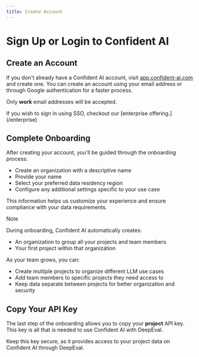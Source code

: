 ```yaml
---
title: Create Account
---
```



# Sign Up or Login to Confident AI

## Create an Account

If you don't already have a Confident AI account, visit [app.confident-ai.com](https://app.confident-ai.com) and create one. You can create an account using your email address or through Google authentication for a faster process.

Only **work** email addresses will be accepted.

<Callout>
  If you wish to sign in using SSO, checkout our [enterprise
  offering.](/enterprise)
</Callout>

## Complete Onboarding

After creating your account, you'll be guided through the onboarding process:

- Create an organization with a descriptive name
- Provide your name
- Select your preferred data residency region
- Configure any additional settings specific to your use case

This information helps us customize your experience and ensure compliance with your data requirements.

> [!NOTE]
>
> During onboarding, Confident AI automatically creates:
>
> - An organization to group all your projects and team members
> - Your first project within that organization
>
> As your team grows, you can:
>
> - Create multiple projects to organize different LLM use cases
> - Add team members to specific projects they need access to
> - Keep data separate between projects for better organization and security

## Copy Your API Key

The last step of the onboarding allows you to copy your **project** API key. This key is all that is needed to use Confident AI with DeepEval.

Keep this key secure, as it provides access to your project data on Confident AI through DeepEval.
